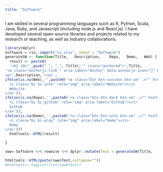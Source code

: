 ```yaml
---
title: "Software"
---
```


I am skilled in several programming languages such as R, Python, Scala, Java, Ruby, and Javascript (including node.js and React.js). I have developed several open-source libraries and projects related to my research or teaching, as well as industry collaborations.

```r
library(dplyr)
Software = rio::import("cv.xlsx", sheet = "Software")
generateSW <- function(Title,	Description,	Repo,	Demo,	Web) {
  result <- paste0(
  '<h2 id="',gsub(" ", "_", Title),'" class="anchored">',Title,
'<a class="anchorjs-link " aria-label="Anchor" data-anchorjs-icon="" href="#',Title,'" style="font: 1em / 1 anchorjs-icons; padding-left: 0.375em;"></a></h2>
<p>',Description,'</p>',
ifelse(is.na(Web),'',paste0('<a class="btn btn-success btn-sm" ,="" href="',Web,'" target="_blank" rel="noopener noreferrer" style="margin-right:5px;">
  <i class="bi bi-info" role="img" aria-label="Website"></i>
  Website
</a>')),
ifelse(is.na(Repo),'',paste0('<a class="btn btn-dark btn-sm" ,="" href="',Repo,'" target="_blank" rel="noopener noreferrer" style="margin-right:5px;">
  <i class="bi bi-github" role="img" aria-label="Github"></i>
  Github
</a>')),
ifelse(is.na(Demo),'',paste0('<a class="btn btn-info btn-sm" ,="" href="',Demo,'" target="_blank" rel="noopener noreferrer" style="margin-right:5px;">
  <i class="bi bi-play" role="img" aria-label="Demo"></i>
  Demo
</a>')))
  htmltools::HTML(result)

}

sww<-Software %>% rowwise %>% dplyr::mutate(Text = generateSW(Title,	Description,	Repo,	Demo,	Web) )
```
 
```r



htmltools::HTML(paste(sww$Text,collapse=""))
#htmltools::tagList(list(sww$Text))
```

